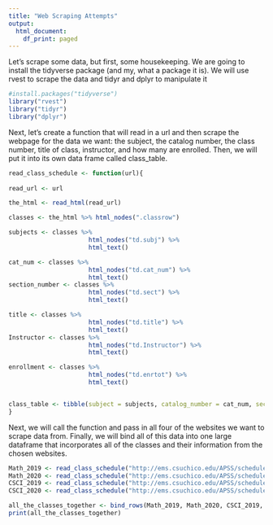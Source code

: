 ```yaml
---
title: "Web Scraping Attempts"
output:
  html_document:
    df_print: paged
---
```


Let's scrape some data, but first, some housekeeping. We are going to install the tidyverse package (and my, what a package it is). We will use rvest to scrape the data and tidyr and dplyr to manipulate it
```r
#install.packages("tidyverse")
library("rvest")
library("tidyr")
library("dplyr")
```
Next, let's create a function that will read in a url and then scrape the webpage for the data we want: the subject, the catalog number, the class number, title of class, instructor, and how many are enrolled. Then, we will put it into its own data frame called class_table.
```r
read_class_schedule <- function(url){
  
read_url <- url

the_html <- read_html(read_url)

classes <- the_html %>% html_nodes(".classrow")

subjects <- classes %>% 
                      html_nodes("td.subj") %>%
                      html_text()

cat_num <- classes %>% 
                      html_nodes("td.cat_num") %>%
                      html_text()
section_number <- classes %>% 
                      html_nodes("td.sect") %>%
                      html_text()

title <- classes %>% 
                      html_nodes("td.title") %>%
                      html_text()
Instructor <- classes %>% 
                      html_nodes("td.Instructor") %>%
                      html_text()

enrollment <- classes %>% 
                      html_nodes("td.enrtot") %>%
                      html_text()


class_table <- tibble(subject = subjects, catalog_number = cat_num, section_number = section_number,title = title, instructor = Instructor, total_enrolled = enrollment)
}
```
Next, we will call the function and pass in all four of the websites we want to scrape data from. Finally, we will bind all of this data into one large dataframe that incorporates all of the classes and their information from the chosen websites.
```r
Math_2019 <- read_class_schedule("http://ems.csuchico.edu/APSS/schedule/spr2019/MATH.shtml")
Math_2020 <- read_class_schedule("http://ems.csuchico.edu/APSS/schedule/spr2020/MATH.shtml")
CSCI_2019 <- read_class_schedule("http://ems.csuchico.edu/APSS/schedule/spr2019/CSCI.shtml")
CSCI_2020 <- read_class_schedule("http://ems.csuchico.edu/APSS/schedule/spr2020/CSCI.shtml")

all_the_classes_together <- bind_rows(Math_2019, Math_2020, CSCI_2019, CSCI_2020)
print(all_the_classes_together)
```

